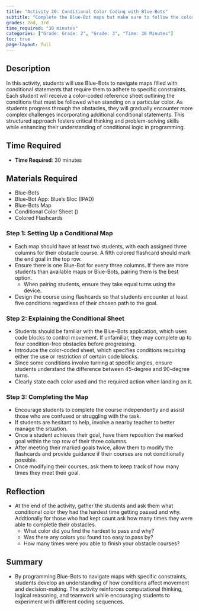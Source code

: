```yaml
---
title: "Activity 20: Conditional Color Coding with Blue-Bots"
subtitle: "Complete the Blue-Bot maps but make sure to follow the color code."
grades: 2nd, 3rd
time_required: "30 minutes"
categories: ["Grade: Grade: 2", "Grade: 3", "Time: 30 Minutes"]
toc: true
page-layout: full
---
```


## Description

In this activity, students will use Blue-Bots to navigate maps filled with conditional statements that require them to adhere to specific constraints. Each student will receive a color-coded reference sheet outlining the conditions that must be followed when standing on a particular color. As students progress through the obstacles, they will gradually encounter more complex challenges incorporating additional conditional statements. This structured approach fosters critical thinking and problem-solving skills while enhancing their understanding of conditional logic in programming.

## Time Required

- **Time Required**: 30 minutes

## Materials Required

- Blue-Bots 
- Blue-Bot App: Blue's Bloc (IPAD)
- Blue-Bots Map 
- Conditional Color Sheet ()
- Colored Flashcards

### Step 1: Setting Up a Conditional Map

- Each map should have at least two students, with each assigned three columns for their obstacle course. A fifth colored flashcard should mark the end goal in the top row.
- Ensure there is one Blue-Bot for every three columns. If there are more students than available maps or Blue-Bots, pairing them is the best option.
    - When pairing students, ensure they take equal turns using the device.
- Design the course using flashcards so that students encounter at least five conditions regardless of their chosen path to the goal.

### Step 2: Explaining the Conditional Sheet

- Students should be familiar with the Blue-Bots application, which uses code blocks to control movement. If unfamiliar, they may complete up to four condition-free obstacles before progressing.
- Introduce the color-coded sheet, which specifies conditions requiring either the use or restriction of certain code blocks.
- Since some conditions involve turning at specific angles, ensure students understand the difference between 45-degree and 90-degree turns.
- Clearly state each color used and the required action when landing on it.

### Step 3: Completing the Map 

- Encourage students to complete the course independently and assist those who are confused or struggling with the task.
- If students are hesitant to help, involve a nearby teacher to better manage the situation.
- Once a student achieves their goal, have them reposition the marked goal within the top row of their three columns.
- After meeting their marked goals twice, allow them to modify the flashcards and provide guidance if their courses are not conditionally possible. 
- Once modifying their courses, ask them to keep track of how many times they meet their goal. 

## Reflection

- At the end of the activity, gather the students and ask them what conditional color they had the hardest time getting passed and why. Addtionally for those who had kept count ask how many times they were able to completle their obstacles.
  - What color did you find the hardest to pass and why?
  - Was there any colors you found too easy to pass by?
  - How many times were you able to finish your obstacle courses? 

## Summary

- By programming Blue-Bots to navigate maps with specific constraints, students develop an understanding of how conditions affect movement and decision-making. The activity reinforces computational thinking, logical reasoning, and teamwork while encouraging students to experiment with different coding sequences.
